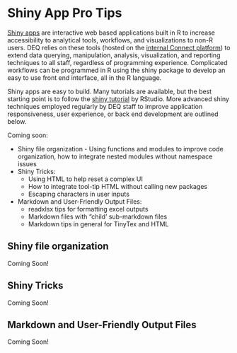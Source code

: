# Shiny App Pro Tips{#shinyAppHelp}

[Shiny apps](https://shiny.rstudio.com/) are interactive web based applications built in R to increase accessibility to analytical tools, workflows, and visualizations to non-R users. DEQ relies on these tools (hosted on the [internal Connect platform](https://rconnect.deq.virginia.gov/connect/)) to extend data querying, manipulation, analysis, visualization, and reporting techniques to all staff, regardless of programming experience. Complicated workflows can be programmed in R using the shiny package to develop an easy to use front end interface, all in the R language. 

Shiny apps are easy to build. Many tutorials are available, but the best starting point is to follow the [shiny tutorial](https://shiny.rstudio.com/tutorial/) by RStudio. More advanced shiny techniques employed regularly by DEQ staff to improve application responsiveness, user experience, or back end development are outlined below.



Coming soon: 

* Shiny file organization - Using functions and modules to improve code organization, how to integrate nested modules without namespace issues
* Shiny Tricks:
    + Using HTML to help reset a complex UI
    + How to integrate tool-tip HTML without calling new packages
    + Escaping characters in user inputs
* Markdown and User-Friendly Output Files:
    + readxlsx tips for formatting excel outputs
    + Markdown files with "child' sub-markdown files
    + Markdown tips in general for TinyTex and HTML

## Shiny file organization

Coming Soon!

## Shiny Tricks

Coming Soon!

## Markdown and User-Friendly Output Files

Coming Soon!